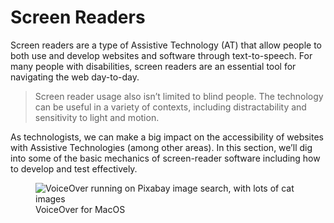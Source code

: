# Screen Readers

Screen readers are a type of Assistive Technology (AT) that allow people to both use and develop websites and software through text-to-speech. For many people with disabilities, screen readers are an essential tool for navigating the web day-to-day.

> Screen reader usage also isn’t limited to blind people. The technology can be useful in a variety of contexts, including distractability and sensitivity to light and motion.

As technologists, we can make a big impact on the accessibility of websites with Assistive Technologies (among other areas). In this section, we’ll dig into some of the basic mechanics of screen-reader software including how to develop and test effectively.

<figure className="my-6 italic">
    <img className="block" src="/voiceover-cat-image-links.jpg" alt="VoiceOver running on Pixabay image search, with lots of cat images" />
    <figcaption>VoiceOver for MacOS</figcaption>
</figure>

